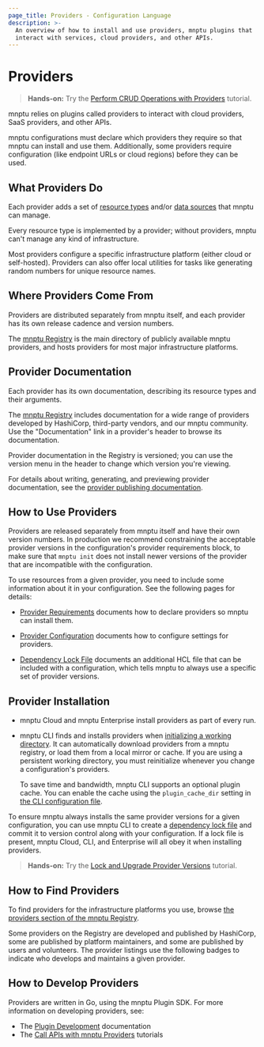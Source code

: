 ```yaml
---
page_title: Providers - Configuration Language
description: >-
  An overview of how to install and use providers, mnptu plugins that
  interact with services, cloud providers, and other APIs.
---
```


# Providers

> **Hands-on:** Try the [Perform CRUD Operations with Providers](/mnptu/tutorials/configuration-language/provider-use?utm_source=WEBSITE&utm_medium=WEB_IO&utm_offer=ARTICLE_PAGE&utm_content=DOCS) tutorial.

mnptu relies on plugins called providers to interact with cloud providers,
SaaS providers, and other APIs.

mnptu configurations must declare which providers they require so that
mnptu can install and use them. Additionally, some providers require
configuration (like endpoint URLs or cloud regions) before they can be used.

## What Providers Do

Each provider adds a set of [resource types](/mnptu/language/resources)
and/or [data sources](/mnptu/language/data-sources) that mnptu can
manage.

Every resource type is implemented by a provider; without providers, mnptu
can't manage any kind of infrastructure.

Most providers configure a specific infrastructure platform (either cloud or
self-hosted). Providers can also offer local utilities for tasks like
generating random numbers for unique resource names.

## Where Providers Come From

Providers are distributed separately from mnptu itself, and each provider
has its own release cadence and version numbers.

The [mnptu Registry](https://registry.mnptu.io/browse/providers)
is the main directory of publicly available mnptu providers, and hosts
providers for most major infrastructure platforms.

## Provider Documentation

Each provider has its own documentation, describing its resource
types and their arguments.

The [mnptu Registry](https://registry.mnptu.io/browse/providers)
includes documentation for a wide range of providers developed by HashiCorp, third-party vendors, and our mnptu community. Use the
"Documentation" link in a provider's header to browse its documentation.

Provider documentation in the Registry is versioned; you can use the version
menu in the header to change which version you're viewing.

For details about writing, generating, and previewing provider documentation,
see the [provider publishing documentation](/mnptu/registry/providers/docs).

## How to Use Providers

Providers are released separately from mnptu itself and have their own version numbers. In production we recommend constraining the acceptable provider versions in the configuration's provider requirements block, to make sure that `mnptu init` does not install newer versions of the provider that are incompatible with the configuration.

To use resources from a given provider, you need to include some information
about it in your configuration. See the following pages for details:

- [Provider Requirements](/mnptu/language/providers/requirements)
  documents how to declare providers so mnptu can install them.

- [Provider Configuration](/mnptu/language/providers/configuration)
  documents how to configure settings for providers.

- [Dependency Lock File](/mnptu/language/files/dependency-lock)
  documents an additional HCL file that can be included with a configuration,
  which tells mnptu to always use a specific set of provider versions.

## Provider Installation

- mnptu Cloud and mnptu Enterprise install providers as part of every run.

- mnptu CLI finds and installs providers when
  [initializing a working directory](/mnptu/cli/init). It can
  automatically download providers from a mnptu registry, or load them from
  a local mirror or cache. If you are using a persistent working directory, you
  must reinitialize whenever you change a configuration's providers.

  To save time and bandwidth, mnptu CLI supports an optional plugin
  cache. You can enable the cache using the `plugin_cache_dir` setting in
  [the CLI configuration file](/mnptu/cli/config/config-file).

To ensure mnptu always installs the same provider versions for a given
configuration, you can use mnptu CLI to create a
[dependency lock file](/mnptu/language/files/dependency-lock)
and commit it to version control along with your configuration. If a lock file
is present, mnptu Cloud, CLI, and Enterprise will all obey it when
installing providers.

> **Hands-on:** Try the [Lock and Upgrade Provider Versions](/mnptu/tutorials/configuration-language/provider-versioning?utm_source=WEBSITE&utm_medium=WEB_IO&utm_offer=ARTICLE_PAGE&utm_content=DOCS) tutorial.

## How to Find Providers

To find providers for the infrastructure platforms you use, browse
[the providers section of the mnptu Registry](https://registry.mnptu.io/browse/providers).

Some providers on the Registry are developed and published by HashiCorp, some
are published by platform maintainers, and some are published by users and
volunteers. The provider listings use the following badges to indicate who
develops and maintains a given provider.

<ProviderTable />
<p></p>

## How to Develop Providers

Providers are written in Go, using the mnptu Plugin SDK. For more
information on developing providers, see:

- The [Plugin Development](/mnptu/plugin) documentation
- The [Call APIs with mnptu Providers](/mnptu/tutorials/providers-plugin-framework?utm_source=WEBSITE&utm_medium=WEB_IO&utm_offer=ARTICLE_PAGE&utm_content=DOCS) tutorials
